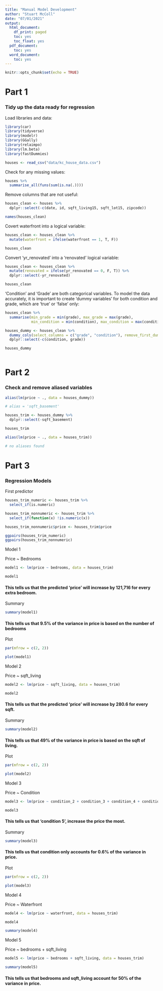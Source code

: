 ```yaml
---
title: "Manual Model Development"
author: "Stuart McColl"
date: "07/01/2021"
output:
  html_document:
    df_print: paged
    toc: yes
    toc_float: yes
  pdf_document:
    toc: yes
  word_document:
    toc: yes
---
```


```r
knitr::opts_chunk$set(echo = TRUE)
```

# Part 1 

### Tidy up the data ready for regression

Load libraries and data:

```r

library(car)
library(tidyverse)
library(modelr)
library(GGally)
library(relaimpo)
library(lm.beta)
library(fastDummies)

houses <- read_csv("data/kc_house_data.csv")

```

Check for any missing values:

```r

houses %>%
  summarise_all(funs(sum(is.na(.))))

```

Remove columns that are not useful:

```r

houses_clean <- houses %>% 
  dplyr::select(-c(date, id, sqft_living15, sqft_lot15, zipcode))

names(houses_clean)

```

Covert waterfront into a logical variable:

```r

houses_clean <- houses_clean %>% 
  mutate(waterfront = ifelse(waterfront == 1, T, F))

houses_clean

```

Convert 'yr_renovated' into a 'renovated' logical variable:

```r

houses_clean <- houses_clean %>% 
  mutate(renovated = ifelse(yr_renovated == 0, F, T)) %>% 
  dplyr::select(-yr_renovated)

houses_clean

```

'Condition' and 'Grade' are both categorical variables. To model the data accurately, it is important to create 'dummy variables' for both condition and grade, which are 'true' or 'false' only:

```r

houses_clean %>% 
  summarise(min_grade = min(grade), max_grade = max(grade),
            min_condition = min(condition), max_condition = max(condition))

```

```r

houses_dummy <- houses_clean %>%
  dummy_cols(select_columns = c("grade", "condition"), remove_first_dummy = T) %>% 
  dplyr::select(-c(condition, grade))

houses_dummy
  

```

# Part 2

### Check and remove aliased variables

```r

alias(lm(price ~ ., data = houses_dummy))

# alias = 'sqft_basement'

```


```r

houses_trim <- houses_dummy %>% 
  dplyr::select(-sqft_basement)

houses_trim

```

```r

alias(lm(price ~ ., data = houses_trim))

# no aliases found

```

# Part 3

### Regression Models

First predictor

```r

houses_trim_numeric <- houses_trim %>%
  select_if(is.numeric)

houses_trim_nonnumeric <- houses_trim %>%
  select_if(function(x) !is.numeric(x))

houses_trim_nonnumeric$price <- houses_trim$price

ggpairs(houses_trim_numeric)
ggpairs(houses_trim_nonnumeric)

```

Model 1

Price ~ Bedrooms

```r

model1 <- lm(price ~ bedrooms, data = houses_trim)

model1

```

#### This  tells us that the predicted 'price' will increase by 121,716 for every extra bedroom.

Summary

```r

summary(model1)

```

#### This tells us that 9.5% of the variance in price is based on the number of bedrooms

Plot

```r

par(mfrow = c(2, 2)) 

plot(model1)

```


Model 2

Price ~ sqft_living

```r

model2 <- lm(price ~ sqft_living, data = houses_trim)

model2

```

#### This  tells us that the predicted 'price' will increase by 280.6 for every sqft.

Summary

```r

summary(model2)

```

#### This tells us that 49% of the variance in price is based on the sqft of living.

Plot

```r

par(mfrow = c(2, 2)) 

plot(model2)

```

Model 3

Price ~ Condition

```r

model3 <- lm(price ~ condition_2 + condition_3 + condition_4 + condition_5, data = houses_trim)

model3

```

#### This tells us that 'condition 5', increase the price the most.

Summary

```r

summary(model3)

```

#### This tells us that condition only accounts for 0.6% of the variance in price.

Plot

```r

par(mfrow = c(2, 2)) 

plot(model3)

````


Model 4

Price ~ Waterfront

```r

model4 <- lm(price ~ waterfront, data = houses_trim)

model4

```

```r

summary(model4)

```

Model 5

Price ~ bedrooms + sqft_living

```r

model5 <- lm(price ~ bedrooms + sqft_living, data = houses_trim)

summary(model5)

```

#### This tells us that bedrooms and sqft_living account for 50% of the variance in price.













